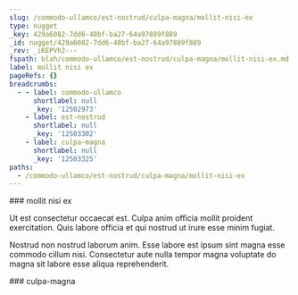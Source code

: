 ```yaml
---
slug: /commodo-ullamco/est-nostrud/culpa-magna/mollit-nisi-ex
type: nugget
_key: 429a6082-7dd6-40bf-ba27-64a97889f889
_id: nugget/429a6082-7dd6-40bf-ba27-64a97889f889
_rev: _iKEPVh2---
fspath: blah/commodo-ullamco/est-nostrud/culpa-magna/mollit-nisi-ex.md
label: mollit nisi ex
pageRefs: {}
breadcrumbs:
  - - label: commodo-ullamco
      shortlabel: null
      _key: '12502973'
    - label: est-nostrud
      shortlabel: null
      _key: '12503302'
    - label: culpa-magna
      shortlabel: null
      _key: '12503325'
paths:
  - /commodo-ullamco/est-nostrud/culpa-magna/mollit-nisi-ex
---
```


<NuggetArea>
<Nugget slug="/commodo-ullamco/est-nostrud/culpa-magna/mollit-nisi-ex" type="nugget" _key="429a6082-7dd6-40bf-ba27-64a97889f889" _id="nugget/429a6082-7dd6-40bf-ba27-64a97889f889" _rev="_iKEPVh2---" fspath="blah/commodo-ullamco/est-nostrud/culpa-magna/mollit-nisi-ex.md" label="mollit nisi ex" paths="/commodo-ullamco/est-nostrud/culpa-magna/mollit-nisi-ex">
<NuggetBody>
### mollit nisi ex

Ut est consectetur occaecat est. Culpa anim officia mollit proident exercitation. Quis labore officia et qui nostrud ut irure esse minim fugiat.

Nostrud non nostrud laborum anim. Esse labore est ipsum sint magna esse commodo cillum nisi. Consectetur aute nulla tempor magna voluptate do magna sit labore esse aliqua reprehenderit.

</NuggetBody>
<Breadcrumbs>
<Crumbs>
<Crumb _key="12502973" label="commodo-ullamco" /><Crumb _key="12503302" label="est-nostrud" /><Crumb _key="12503325" label="culpa-magna" />
</Crumbs>
</Breadcrumbs>
</Nugget>

<NuggetsInbound>
</NuggetsInbound>
<NuggetsOutbound>
</NuggetsOutbound>
</NuggetArea>
<PassagesInbound>
<Passage direction="inbound" type="passage" _key="12503325" _id="passage/12503325" _rev="_iKEPVhy--_" label="culpa-magna" passage="culpa-magna" fspath="blah/commodo-ullamco/est-nostrud/culpa-magna" paths="/commodo-ullamco/est-nostrud/culpa-magna" slug="/commodo-ullamco/est-nostrud/culpa-magna">
<NuggetBody>
### culpa-magna

</NuggetBody>
<Breadcrumbs>
<Crumbs>
<Crumb _key="12502973" label="commodo-ullamco" /><Crumb _key="12503302" label="est-nostrud" />
</Crumbs>
</Breadcrumbs>
</Passage>

</PassagesInbound>
<PassagesOutbound>
</PassagesOutbound>
